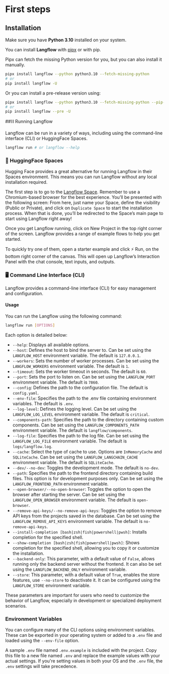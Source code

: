 # First steps

## Installation

Make sure you have **Python 3.10** installed on your system.

You can install **Langflow** with [pipx](https://pipx.pypa.io/stable/installation/) or with pip.

Pipx can fetch the missing Python version for you, but you can also install it manually.

```bash
pipx install langflow --python python3.10 --fetch-missing-python
# or
pip install langflow -U
```

Or you can install a pre-release version using:

```bash
pipx install langflow --python python3.10 --fetch-missing-python --pip-args="--pre"
# or
pip install langflow --pre -U
```

##⛓️ Running Langflow

Langflow can be run in a variety of ways, including using the command-line interface (CLI) or HuggingFace Spaces.

```bash
langflow run # or langflow --help
```

### 🤗 HuggingFace Spaces

Hugging Face provides a great alternative for running Langflow in their Spaces environment. This means you can run Langflow without any local installation required.

The first step is to go to the [Langflow Space](https://huggingface.co/spaces/Logspace/Langflow?duplicate=true). Remember to use a Chromium-based browser for the best experience. You’ll be presented with the following screen:
From here, just name your Space, define the visibility (Public or Private), and click on `Duplicate Space` to start the installation process. When that is done, you’ll be redirected to the Space’s main page to start using Langflow right away!

Once you get Langflow running, click on New Project in the top right corner of the screen. Langflow provides a range of example flows to help you get started.

To quickly try one of them, open a starter example and click ⚡ Run, on the bottom right corner of the canvas. This will open up Langflow’s Interaction Panel with the chat console, text inputs, and outputs.


### 🖥️ Command Line Interface (CLI)

Langflow provides a command-line interface (CLI) for easy management and configuration.

#### Usage

You can run the Langflow using the following command:

```bash
langflow run [OPTIONS]
```

Each option is detailed below:

- `--help`: Displays all available options.
- `--host`: Defines the host to bind the server to. Can be set using the `LANGFLOW_HOST` environment variable. The default is `127.0.0.1`.
- `--workers`: Sets the number of worker processes. Can be set using the `LANGFLOW_WORKERS` environment variable. The default is `1`.
- `--timeout`: Sets the worker timeout in seconds. The default is `60`.
- `--port`: Sets the port to listen on. Can be set using the `LANGFLOW_PORT` environment variable. The default is `7860`.
- `--config`: Defines the path to the configuration file. The default is `config.yaml`.
- `--env-file`: Specifies the path to the .env file containing environment variables. The default is `.env`.
- `--log-level`: Defines the logging level. Can be set using the `LANGFLOW_LOG_LEVEL` environment variable. The default is `critical`.
- `--components-path`: Specifies the path to the directory containing custom components. Can be set using the `LANGFLOW_COMPONENTS_PATH` environment variable. The default is `langflow/components`.
- `--log-file`: Specifies the path to the log file. Can be set using the `LANGFLOW_LOG_FILE` environment variable. The default is `logs/langflow.log`.
- `--cache`: Select the type of cache to use. Options are `InMemoryCache` and `SQLiteCache`. Can be set using the `LANGFLOW_LANGCHAIN_CACHE` environment variable. The default is `SQLiteCache`.
- `--dev/--no-dev`: Toggles the development mode. The default is `no-dev`.
- `--path`: Specifies the path to the frontend directory containing build files. This option is for development purposes only. Can be set using the `LANGFLOW_FRONTEND_PATH` environment variable.
- `--open-browser/--no-open-browser`: Toggles the option to open the browser after starting the server. Can be set using the `LANGFLOW_OPEN_BROWSER` environment variable. The default is `open-browser`.
- `--remove-api-keys/--no-remove-api-keys`: Toggles the option to remove API keys from the projects saved in the database. Can be set using the `LANGFLOW_REMOVE_API_KEYS` environment variable. The default is `no-remove-api-keys`.
- `--install-completion [bash|zsh|fish|powershell|pwsh]`: Installs completion for the specified shell.
- `--show-completion [bash|zsh|fish|powershell|pwsh]`: Shows completion for the specified shell, allowing you to copy it or customize the installation.
- `--backend-only`: This parameter, with a default value of `False`, allows running only the backend server without the frontend. It can also be set using the `LANGFLOW_BACKEND_ONLY` environment variable.
- `--store`: This parameter, with a default value of `True`, enables the store features, use `--no-store` to deactivate it. It can be configured using the `LANGFLOW_STORE` environment variable.

These parameters are important for users who need to customize the behavior of Langflow, especially in development or specialized deployment scenarios.

### Environment Variables

You can configure many of the CLI options using environment variables. These can be exported in your operating system or added to a `.env` file and loaded using the `--env-file` option.

A sample `.env` file named `.env.example` is included with the project. Copy this file to a new file named `.env` and replace the example values with your actual settings. If you're setting values in both your OS and the `.env` file, the `.env` settings will take precedence.

